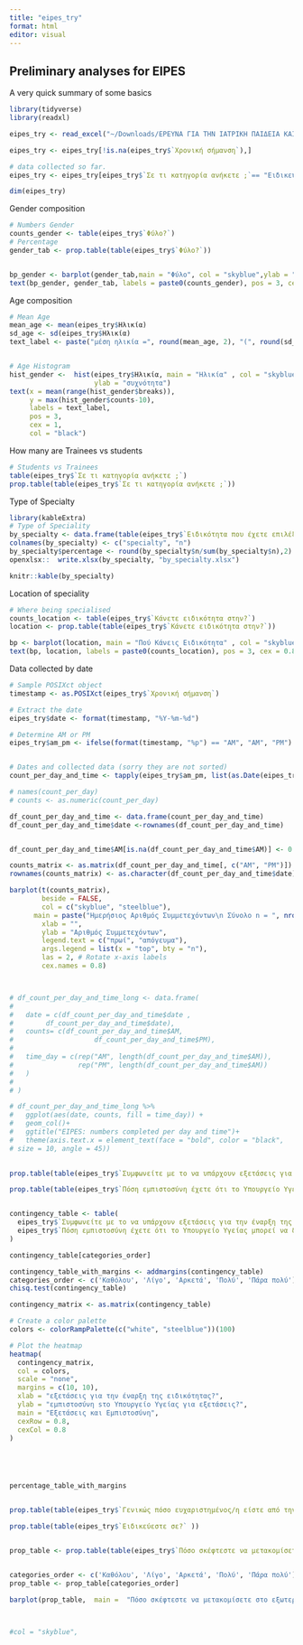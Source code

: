 ```yaml
---
title: "eipes_try"
format: html
editor: visual
---
```


## Preliminary analyses for EIPES

A very quick summary of some basics

```r
library(tidyverse)
library(readxl)
```


```r
eipes_try <- read_excel("~/Downloads/ΕΡΕΥΝΑ ΓΙΑ ΤΗΝ ΙΑΤΡΙΚΗ ΠΑΙΔΕΙΑ ΚΑΙ ΕΡΓΑΣΙΑ (ΕΙΠΕς) (Απαντήσεις) (14).xlsx")

eipes_try <- eipes_try[!is.na(eipes_try$`Χρονική σήμανση`),]

```

```r

# data collected so far.
eipes_try <- eipes_try[eipes_try$`Σε τι κατηγορία ανήκετε ;`== "Ειδικευόμενος/η",]

dim(eipes_try)


```

Gender composition

```r
# Numbers Gender
counts_gender <- table(eipes_try$`Φύλο?`)
# Percentage
gender_tab <- prop.table(table(eipes_try$`Φύλο?`))


bp_gender <- barplot(gender_tab,main = "Φύλο", col = "skyblue",ylab = "ποσοστό", ylim = c(0, max(gender_tab) + 0.05))
text(bp_gender, gender_tab, labels = paste0(counts_gender), pos = 3, cex = 0.8, col = "black")


```

Age composition

```r

# Mean Age
mean_age <- mean(eipes_try$Ηλικία)
sd_age <- sd(eipes_try$Ηλικία)
text_label <- paste("μέση ηλικία =", round(mean_age, 2), "(", round(sd_age, 2), ")")


# Age Histogram
hist_gender <-  hist(eipes_try$Ηλικία, main = "Ηλικία" , col = "skyblue", xlab = "", 
                     ylab = "συχνότητα")
text(x = mean(range(hist_gender$breaks)), 
     y = max(hist_gender$counts-10), 
     labels = text_label, 
     pos = 3, 
     cex = 1, 
     col = "black")
```

How many are Trainees vs students

```r
# Students vs Trainees
table(eipes_try$`Σε τι κατηγορία ανήκετε ;`)
prop.table(table(eipes_try$`Σε τι κατηγορία ανήκετε ;`))


```

Type of Specialty

```r
library(kableExtra)
# Type of Speciality
by_specialty <- data.frame(table(eipes_try$`Ειδικότητα που έχετε επιλέξει?`))
colnames(by_specialty) <- c("specialty", "n")
by_specialty$percentage <- round(by_specialty$n/sum(by_specialty$n),2)
openxlsx::  write.xlsx(by_specialty, "by_specialty.xlsx")

knitr::kable(by_specialty)


```

Location of speciality

```r
# Where being specialised
counts_location <- table(eipes_try$`Κάνετε ειδικότητα στην?`)
location <- prop.table(table(eipes_try$`Κάνετε ειδικότητα στην?`))

bp <- barplot(location, main = "Πού Κάνεις Ειδικότητα" , col = "skyblue", ylab = "ποσοστό", ylim = c(0, max(location) + 0.05))
text(bp, location, labels = paste0(counts_location), pos = 3, cex = 0.8, col = "black")

```

Data collected by date

```r

# Sample POSIXct object
timestamp <- as.POSIXct(eipes_try$`Χρονική σήμανση`)

# Extract the date
eipes_try$date <- format(timestamp, "%Y-%m-%d")

# Determine AM or PM
eipes_try$am_pm <- ifelse(format(timestamp, "%p") == "AM", "AM", "PM")


# Dates and collected data (sorry they are not sorted)
count_per_day_and_time <- tapply(eipes_try$am_pm, list(as.Date(eipes_try$date), eipes_try$am_pm), length)

# names(count_per_day)
# counts <- as.numeric(count_per_day)

df_count_per_day_and_time <- data.frame(count_per_day_and_time)
df_count_per_day_and_time$date <-rownames(df_count_per_day_and_time)


df_count_per_day_and_time$AM[is.na(df_count_per_day_and_time$AM)] <- 0 # need to do this for base plot

counts_matrix <- as.matrix(df_count_per_day_and_time[, c("AM", "PM")]) # base prefers a matrix
rownames(counts_matrix) <- as.character(df_count_per_day_and_time$date)

barplot(t(counts_matrix), 
        beside = FALSE, 
        col = c("skyblue", "steelblue"), 
      main = paste("Ημερήσιος Αριθμός Συμμετεχόντων\n Σύνολο n = ", nrow((eipes_try))),
        xlab = "", 
        ylab = "Αριθμός Συμμετεχόντων", 
        legend.text = c("πρωί", "απόγευμα"),
        args.legend = list(x = "top", bty = "n"),
        las = 2, # Rotate x-axis labels
        cex.names = 0.8)



# df_count_per_day_and_time_long <- data.frame( 
#   
#   date = c(df_count_per_day_and_time$date ,
#        df_count_per_day_and_time$date), 
#   counts= c(df_count_per_day_and_time$AM,
#                    df_count_per_day_and_time$PM), 
#   
#   time_day = c(rep("AM", length(df_count_per_day_and_time$AM)),
#                rep("PM", length(df_count_per_day_and_time$AM))
#   )
#        
# )

# df_count_per_day_and_time_long %>% 
#   ggplot(aes(date, counts, fill = time_day)) +
#   geom_col()+
#   ggtitle("EIPES: numbers completed per day and time")+
#   theme(axis.text.x = element_text(face = "bold", color = "black",
# size = 10, angle = 45))
  
```



```r
prop.table(table(eipes_try$`Συμφωνείτε με το να υπάρχουν εξετάσεις για την έναρξη της ειδικότητας?...13`))

prop.table(table(eipes_try$`Πόση εμπιστοσύνη έχετε ότι το Υπουργείο Υγείας μπορεί να διασφαλίσει το αδιάβλητο εξετάσεων?...16`))


contingency_table <- table(
  eipes_try$`Συμφωνείτε με το να υπάρχουν εξετάσεις για την έναρξη της ειδικότητας?...13`, 
  eipes_try$`Πόση εμπιστοσύνη έχετε ότι το Υπουργείο Υγείας μπορεί να διασφαλίσει το αδιάβλητο εξετάσεων?...16`
)

contingency_table[categories_order]

contingency_table_with_margins <- addmargins(contingency_table)
categories_order <- c('Καθόλου', 'Λίγο', 'Αρκετά', 'Πολύ', 'Πάρα πολύ')
chisq.test(contingency_table)

contingency_matrix <- as.matrix(contingency_table)

# Create a color palette
colors <- colorRampPalette(c("white", "steelblue"))(100)

# Plot the heatmap
heatmap(
  contingency_matrix, 
  col = colors, 
  scale = "none", 
  margins = c(10, 10),
  xlab = "εξετάσεις για την έναρξη της ειδικότητας?",
  ylab = "εμπιστοσύνη sτο Υπουργείο Υγείας για εξετάσεις?",
  main = "Εξετάσεις και Εμπιστοσύνη",
  cexRow = 0.8,
  cexCol = 0.8
)





percentage_table_with_margins


prop.table(table(eipes_try$`Γενικώς πόσο ευχαριστημένος/η είστε από την ειδικότητα που έχετε επιλέξει?`))

prop.table(table(eipes_try$`Ειδικεύεστε σε?` ))


prop_table <- prop.table(table(eipes_try$`Πόσο σκέφτεστε να μετακομίσετε στο εξωτερικό μετά την ειδικότητα?`))


categories_order <- c('Καθόλου', 'Λίγο', 'Αρκετά', 'Πολύ', 'Πάρα πολύ')
prop_table <- prop_table[categories_order]

barplot(prop_table,  main =  "Πόσο σκέφτεστε να μετακομίσετε στο εξωτερικό μετά την ειδικότητα?",col = "skyblue" )



#col = "skyblue",


```

